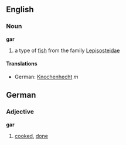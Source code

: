 ==English==
===Noun===
'''gar'''
# a type of [[fish]] from the family [[Lepisosteidae]]

====Translations====
* German: [[Knochenhecht]] ''m''

==German==
===Adjective===
'''gar'''

# [[cooked]], [[done]]